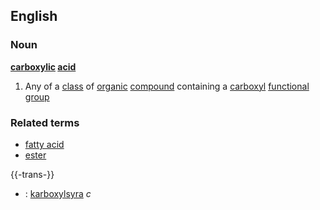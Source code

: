 ==English==
===Noun===
{{wikipedia}}
'''[[carboxylic]] [[acid]]'''
#{{chemistry}} Any of a [[class]] of [[organic]] [[compound]] containing a [[carboxyl]] [[functional group]]
===Related terms===
*[[fatty acid]]
*[[ester]]

{{-trans-}}
*{{sv}}: [[karboxylsyra]] ''c''